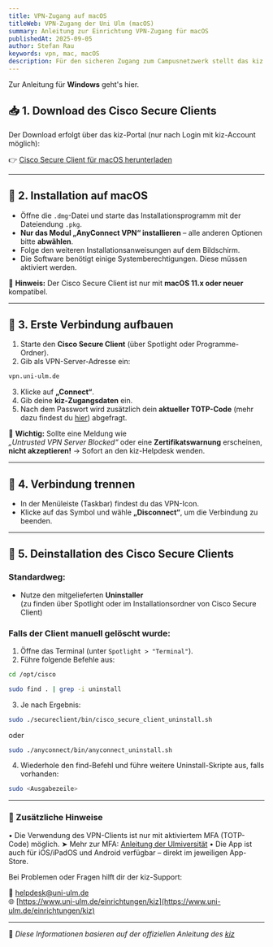 ```yaml
---
title: VPN-Zugang auf macOS
titleWeb: VPN-Zugang der Uni Ulm (macOS)
summary: Anleitung zur Einrichtung VPN-Zugang für macOS
publishedAt: 2025-09-05
author: Stefan Rau
keywords: vpn, mac, macOS
description: Für den sicheren Zugang zum Campusnetzwerk stellt das kiz den Cisco Secure Client (SSL-VPN) zur Verfügung. Diese Anleitung beschreibt den Download, die Installation sowie die Verbindung mit dem VPN-Server unter macOS.
---
```

Zur Anleitung für **Windows** geht's <Link href="/guides/vpn/windows">hier</Link>.
## 📥 1. Download des Cisco Secure Clients

Der Download erfolgt über das kiz-Portal (nur nach Login mit kiz-Account möglich):

👉 [Cisco Secure Client für macOS herunterladen](https://portal.uni-ulm.de/SoftwarePortalWI/secure/download.html?groupname=&sid=396&filename=secure-client-macos.dmg)

---

## 💾 2. Installation auf macOS

- Öffne die `.dmg`-Datei und starte das Installationsprogramm mit der Dateiendung `.pkg`.
- **Nur das Modul „AnyConnect VPN“ installieren** – alle anderen Optionen bitte **abwählen**.
- Folge den weiteren Installationsanweisungen auf dem Bildschirm.
- Die Software benötigt einige Systemberechtigungen. Diese müssen aktiviert werden.

🛑 **Hinweis:** Der Cisco Secure Client ist nur mit **macOS 11.x oder neuer** kompatibel.

---

## 🔐 3. Erste Verbindung aufbauen

1. Starte den **Cisco Secure Client** (über Spotlight oder Programme-Ordner).
2. Gib als VPN-Server-Adresse ein:
```bash
vpn.uni-ulm.de 
```
3. Klicke auf **„Connect“**.
4. Gib deine **kiz-Zugangsdaten** ein.
5. Nach dem Passwort wird zusätzlich dein **aktueller TOTP-Code** (mehr dazu findest du [hier](https://www.ulmiversitaet.de/guides/mfa)) abgefragt.

🛑 **Wichtig:** Sollte eine Meldung wie  
_„Untrusted VPN Server Blocked“_ oder eine **Zertifikatswarnung** erscheinen,  
**nicht akzeptieren!** → Sofort an den kiz-Helpdesk wenden.

---

## 🔌 4. Verbindung trennen

- In der Menüleiste (Taskbar) findest du das VPN-Icon.
- Klicke auf das Symbol und wähle **„Disconnect“**, um die Verbindung zu beenden.

---

## 🔄 5. Deinstallation des Cisco Secure Clients

### Standardweg:

- Nutze den mitgelieferten **Uninstaller**  
  (zu finden über Spotlight oder im Installationsordner von Cisco Secure Client)

### Falls der Client manuell gelöscht wurde:

1. Öffne das Terminal (unter `Spotlight > "Terminal"`).
2. Führe folgende Befehle aus:

```bash
cd /opt/cisco
```
```bash
sudo find . | grep -i uninstall
```

3. Je nach Ergebnis:

```bash
sudo ./secureclient/bin/cisco_secure_client_uninstall.sh
```

oder

```bash
sudo ./anyconnect/bin/anyconnect_uninstall.sh
```

4. Wiederhole den find-Befehl und führe weitere Uninstall-Skripte aus, falls vorhanden:

```bash
sudo <Ausgabezeile>
```

---

### 📎 Zusätzliche Hinweise

• Die Verwendung des VPN-Clients ist nur mit aktiviertem MFA (TOTP-Code) möglich.
➤ Mehr zur MFA: [Anleitung der Ulmiversität](https://www.ulmiversitaet.de/guides/mfa)
• Die App ist auch für iOS/iPadOS und Android verfügbar – direkt im jeweiligen App-Store.

Bei Problemen oder Fragen hilft dir der kiz-Support:

📧 [helpdesk@uni-ulm.de](mailto:helpdesk@uni-ulm.de)  
🌐 [https://www.uni-ulm.de/einrichtungen/kiz](https://www.uni-ulm.de/einrichtungen/kiz)

---

🔗 _Diese Informationen basieren auf der offiziellen Anleitung des [kiz](https://www.uni-ulm.de/einrichtungen/kiz/service-katalog/netzwerk-konnektivitaet/vpn/ssl-vpn/)_
